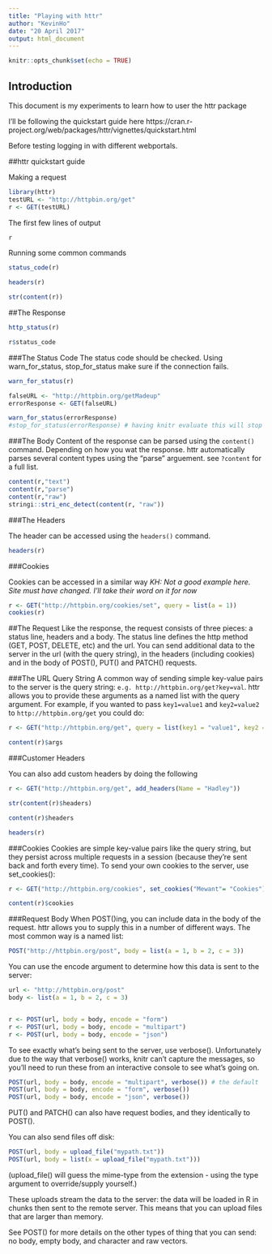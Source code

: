 ```yaml
---
title: "Playing with httr"
author: "KevinHo"
date: "20 April 2017"
output: html_document
---
```


```r
knitr::opts_chunk$set(echo = TRUE)
```

## Introduction
This document is my experiments to learn how to user the httr package

I'll be following the quickstart guide here
https://cran.r-project.org/web/packages/httr/vignettes/quickstart.html

Before testing logging in with different webportals.

##httr quickstart guide

Making a request
```r
library(httr)
testURL <- "http://httpbin.org/get"
r <- GET(testURL)
```

The first few lines of output
```r
r
```

Running some common commands
```r
status_code(r)

headers(r)

str(content(r))
```

##The Response

```r
http_status(r)

r$status_code
```

###The Status Code
The status code should be checked. Using warn_for_status, stop_for_status make sure if the connection fails.
```r
warn_for_status(r)

falseURL <- "http://httpbin.org/getMadeup"
errorResponse <- GET(falseURL)

warn_for_status(errorResponse)
#stop_for_status(errorResponse) # having knitr evaluate this will stop knitr
```

###The Body
Content of the response can be parsed using the `content()` command. Depending on how you wat the response. httr automatically parses several content types using the "parse" arguement. see `?content` for a full list.

```r
content(r,"text")
content(r,"parse")
content(r,"raw")
stringi::stri_enc_detect(content(r, "raw"))
```

###The Headers

The header can be accessed using the `headers()` command.

```r
headers(r)
```

###Cookies

Cookies can be accessed in a similar way 
*KH: Not a good example here. Site must have changed. I'll take their word on it for now*
```r
r <- GET("http://httpbin.org/cookies/set", query = list(a = 1))
cookies(r)
```

##The Request
Like the response, the request consists of three pieces: a status line, headers and a body. The status line defines the http method (GET, POST, DELETE, etc) and the url. You can send additional data to the server in the url (with the query string), in the headers (including cookies) and in the body of POST(), PUT() and PATCH() requests.


###The URL Query String
A common way of sending simple key-value pairs to the server is the query string: `e.g. http://httpbin.org/get?key=val`. httr allows you to provide these arguments as a named list with the query argument. For example, if you wanted to pass `key1=value1` and `key2=value2` to `http://httpbin.org/get` you could do:

```r
r <- GET("http://httpbin.org/get", query = list(key1 = "value1", key2 = "value1"))

content(r)$args
```

###Customer Headers

You can also add custom headers by doing the following

```r
r <- GET("http://httpbin.org/get", add_headers(Name = "Hadley"))

str(content(r)$headers)

content(r)$headers

headers(r)
```

###Cookies
Cookies are simple key-value pairs like the query string, but they persist across multiple requests in a session (because they're sent back and forth every time). To send your own cookies to the server, use set_cookies():


```r
r <- GET("http://httpbin.org/cookies", set_cookies("Mewant"= "Cookies"))

content(r)$cookies

```

###Request Body
When POST()ing, you can include data in the body of the request. httr allows you to supply this in a number of different ways. The most common way is a named list:

```r
POST("http://httpbin.org/post", body = list(a = 1, b = 2, c = 3))
```

You can use the encode argument to determine how this data is sent to the server:

```r
url <- "http://httpbin.org/post"
body <- list(a = 1, b = 2, c = 3)


r <- POST(url, body = body, encode = "form")
r <- POST(url, body = body, encode = "multipart")
r <- POST(url, body = body, encode = "json")


```

To see exactly what's being sent to the server, use verbose(). Unfortunately due to the way that verbose() works, knitr can't capture the messages, so you'll need to run these from an interactive console to see what's going on.

```r
POST(url, body = body, encode = "multipart", verbose()) # the default
POST(url, body = body, encode = "form", verbose())
POST(url, body = body, encode = "json", verbose())
```

PUT() and PATCH() can also have request bodies, and they identically to POST().

You can also send files off disk:

```r
POST(url, body = upload_file("mypath.txt"))
POST(url, body = list(x = upload_file("mypath.txt")))
```

(upload_file() will guess the mime-type from the extension - using the type argument to override/supply yourself.)

These uploads stream the data to the server: the data will be loaded in R in chunks then sent to the remote server. This means that you can upload files that are larger than memory.

See POST() for more details on the other types of thing that you can send: no body, empty body, and character and raw vectors.